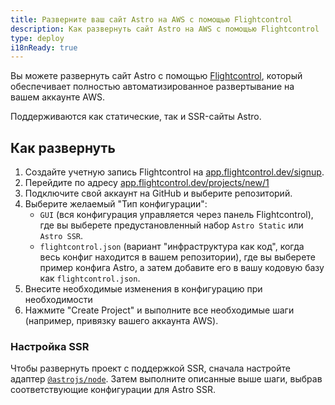 ```yaml
---
title: Разверните ваш сайт Astro на AWS с помощью Flightcontrol
description: Как развернуть сайт Astro на AWS с помощью Flightcontrol
type: deploy
i18nReady: true
---
```


Вы можете развернуть сайт Astro с помощью [Flightcontrol](https://www.flightcontrol.dev?ref=astro), который обеспечивает полностью автоматизированное развертывание на вашем аккаунте AWS.

Поддерживаются как статические, так и SSR-сайты Astro.

## Как развернуть

1. Создайте учетную запись Flightcontrol на [app.flightcontrol.dev/signup](https://app.flightcontrol.dev/signup?ref=astro).
2. Перейдите по адресу [app.flightcontrol.dev/projects/new/1](https://app.flightcontrol.dev/projects/new/1)
3. Подключите свой аккаунт на GitHub и выберите репозиторий.
4. Выберите желаемый "Тип конфигурации":
    - `GUI` (вся конфигурация управляется через панель Flightcontrol), где вы выберете предустановленный набор `Astro Static` или `Astro SSR`.
    - `flightcontrol.json` (вариант "инфраструктура как код", когда весь конфиг находится в вашем репозитории), где вы выберете пример конфига Astro, а затем добавите его в вашу кодовую базу как `flightcontrol.json`.
5. Внесите необходимые изменения в конфигурацию при необходимости
6. Нажмите "Create Project" и выполните все необходимые шаги (например, привязку вашего аккаунта AWS).


### Настройка SSR

Чтобы развернуть проект с поддержкой SSR, сначала настройте адаптер [`@astrojs/node`](/ru/guides/integrations-guide/node/). Затем выполните описанные выше шаги, выбрав соответствующие конфигурации для Astro SSR.